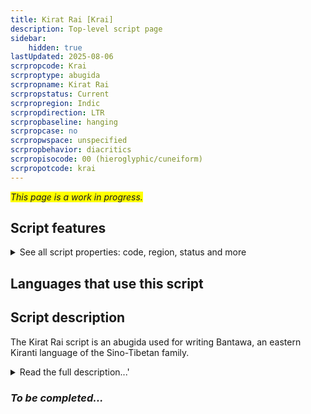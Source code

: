 ```yaml
---
title: Kirat Rai [Krai]
description: Top-level script page
sidebar:
    hidden: true
lastUpdated: 2025-08-06
scrpropcode: Krai
scrproptype: abugida
scrpropname: Kirat Rai
scrpropstatus: Current
scrpropregion: Indic
scrpropdirection: LTR
scrpropbaseline: hanging
scrpropcase: no
scrpropwspace: unspecified
scrpropbehavior: diacritics
scrpropisocode: 00 (hieroglyphic/cuneiform)
scrpropotcode: krai
---
```


<span style='background-color:yellow'>_This page is a work in progress._</span>


## Script features

<details>
<summary> See all script properties: code, region, status and more</summary>
<ScriptInfo />
</details>

## Languages that use this script

<WsList script='Krai' wsMax='5' />

## Script description

The Kirat Rai script is an abugida used for writing Bantawa, an eastern Kiranti language of the Sino-Tibetan family.

<details><summary>Read the full description...'</summary>_Not yet available._</details>

### _To be completed..._


